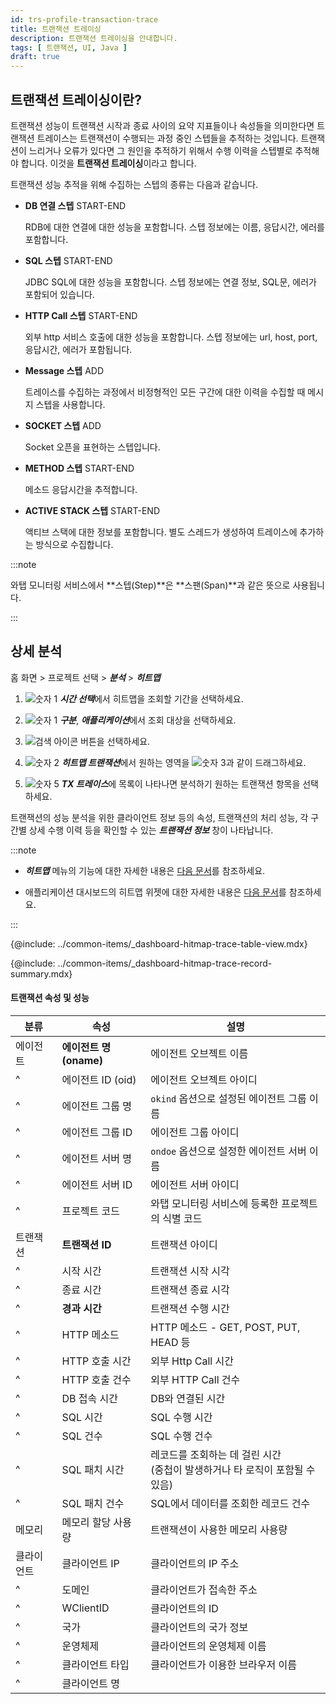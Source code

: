 ```yaml
---
id: trs-profile-transaction-trace
title: 트랜잭션 트레이싱
description: 트랜잭션 트레이싱을 안내합니다. 
tags: [ 트랜잭션, UI, Java ]
draft: true
---
```


## 트랜잭션 트레이싱이란? 

트랜잭션 성능이 트랜잭션 시작과 종료 사이의 요약 지표들이나 속성들을 의미한다면 트랜잭션 트레이스는 트랜잭션이 수행되는 과정 중인 스텝들을 추적하는 것입니다. 트랜잭션이 느리거나 오류가 있다면 그 원인을 추적하기 위해서 수행 이력을 스텝별로 추적해야 합니다. 이것을 **트랜잭션 트레이싱**이라고 합니다.

트랜잭션 성능 추적을 위해 수집하는 스텝의 종류는 다음과 같습니다.

* **DB 연결 스텝** <span class='type'>START-END</span>

  RDB에 대한 연결에 대한 성능을 포함합니다. 스텝 정보에는 이름, 응답시간, 에러를 포함합니다.

* **SQL 스텝** <span class='type'>START-END</span>

  JDBC SQL에 대한 성능을 포함합니다. 스텝 정보에는 연결 정보, SQL문, 에러가 포함되어 있습니다.

* **HTTP Call 스텝** <span class='type'>START-END</span>

  외부 http 서비스 호출에 대한 성능을 포함합니다. 스텝 정보에는 url, host, port, 응답시간, 에러가 포함됩니다.

* **Message 스텝** <span class='type'>ADD</span>

  트레이스를 수집하는 과정에서 비정형적인 모든 구간에 대한 이력을 수집할 때 메시지 스텝을 사용합니다.  

* **SOCKET 스텝** <span class='type'>ADD</span>

  Socket 오픈을 표현하는 스텝입니다.

* **METHOD 스텝** <span class='type'>START-END</span>

  메소드 응답시간을 추적합니다.

* **ACTIVE STACK 스텝** <span class='type'>START-END</span>

  액티브 스택에 대한 정보를 포함합니다. 별도 스레드가 생성하여 트레이스에 추가하는 방식으로 수집합니다.

:::note

와탭 모니터링 서비스에서 **스텝(Step)**은 **스팬(Span)**과 같은 뜻으로 사용됩니다.

:::

## 상세 분석

홈 화면 > 프로젝트 선택 > ***분석*** > ***히트맵***

<ImgLang img='tx-hitmap.png' desc='히트맵' />

1. ![숫자 1](/img/number-01.png) ***시간 선택***에서 히트맵을 조회할 기간을 선택하세요.

1. ![숫자 1](/img/number-01.png) ***구분***, ***애플리케이션***에서 조회 대상을 선택하세요.

1. ![검색 아이콘](/img/ico-btn-search.png) 버튼을 선택하세요.

1. ![숫자 2](/img/number-02.png) ***히트맵 트랜잭션***에서 원하는 영역을 ![숫자 3](/img/number-03.png)과 같이 드래그하세요.

1. ![숫자 5](/img/number-05.png) ***TX 트레이스***에 목록이 나타나면 분석하기 원하는 트랜잭션 항목을 선택하세요.

트랜잭션의 성능 분석을 위한 클라이언트 정보 등의 속성, 트랜잭션의 처리 성능, 각 구간별 상세 수행 이력 등을 확인할 수 있는 ***트랜잭션 정보*** 창이 나타납니다.

:::note

* ***히트맵*** 메뉴의 기능에 대한 자세한 내용은 [다음 문서](trs-view#details)를 참조하세요.

* 애플리케이션 대시보드의 히트맵 위젯에 대한 자세한 내용은 [다음 문서](dashboard-hitmap-trace)를 참조하세요.

:::

<!--### 테이블 뷰-->
{@include: ../common-items/_dashboard-hitmap-trace-table-view.mdx} 

<!--### 레코드 요약-->
{@include: ../common-items/_dashboard-hitmap-trace-record-summary.mdx} 

#### 트랜잭션 속성 및 성능

| 분류 | 속성 | 설명 |
| -- | -- | -- |
| 에이전트 | **에이전트 명(oname)** | 에이전트 오브젝트 이름 |
| ^ | 에이전트 ID (oid) | 에이전트 오브젝트 아이디 |
| ^ | 에이전트 그룹 명 | `okind` 옵션으로 설정된 에이전트 그룹 이름 |
| ^ | 에이전트 그룹 ID | 에이전트 그룹 아이디 |
| ^ | 에이전트 서버 명 | `ondoe` 옵션으로 설정한 에이전트 서버 이름 |
| ^ | 에이전트 서버 ID | 에이전트 서버 아이디 |
| ^ | 프로젝트 코드 | 와탭 모니터링 서비스에 등록한 프로젝트의 식별 코드 |
| 트랜잭션 | **트랜잭션 ID** | 트랜잭션 아이디 |
| ^ | 시작 시간 | 트랜잭션 시작 시각 |
| ^ | 종료 시간 | 트랜잭션 종료 시각 |
| ^ | **경과 시간** | 트랜잭션 수행 시간 |
| ^ | HTTP 메소드 | HTTP 메소드 - GET, POST, PUT, HEAD 등 |
| ^ | HTTP 호출 시간 | 외부 Http Call 시간 |
| ^ | HTTP 호출 건수 | 외부 HTTP Call 건수 |
| ^ | DB 접속 시간 | DB와 연결된 시간 |
| ^ | SQL 시간 | SQL 수행 시간 |
| ^ | SQL 건수 | SQL 수행 건수 |
| ^ | SQL 패치 시간 | 레코드를 조회하는 데 걸린 시간<br/>(중첩이 발생하거나 타 로직이 포함될 수 있음) |
| ^ | SQL 패치 건수 | SQL에서 데이터를 조회한 레코드 건수 |
| 메모리 | 메모리 할당 사용량 | 트랜잭션이 사용한 메모리 사용량 |
| 클라이언트 | 클라이언트 IP | 클라이언트의 IP 주소 |
| ^ | 도메인 | 클라이언트가 접속한 주소 |
| ^ | WClientID | 클라이언트의 ID |
| ^ | 국가 | 클라이언트의 국가 정보 |
| ^ | 운영체제 | 클라이언트의 운영체제 이름 |
| ^ | 클라이언트 타입 | 클라이언트가 이용한 브라우저 이름 |
| ^ | 클라이언트 명 | |
